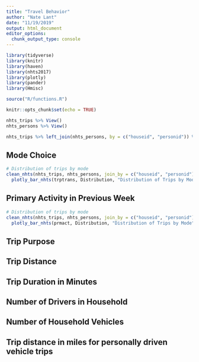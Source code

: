 ```yaml
---
title: "Travel Behavior"
author: "Nate Lant"
date: "11/19/2019"
output: html_document
editor_options: 
  chunk_output_type: console
---
```


```r
library(tidyverse)
library(knitr)
library(haven)
library(nhts2017)
library(plotly)
library(pander)
library(Hmisc)

source("R/functions.R")

knitr::opts_chunk$set(echo = TRUE)
```

```r
nhts_trips %>% View()
nhts_persons %>% View()

nhts_trips %>% left_join(nhts_persons, by = c("houseid", "personid")) %>% View()

```


## Mode Choice

```r
# Distribution of trips by mode
clean_nhts(nhts_trips, nhts_persons, join_by = c("houseid", "personid"), trptrans) %>%
  plotly_bar_nhts(trptrans, Distribution, "Distribution of Trips by Mode")


```


## Primary Activity in Previous Week
<!--- PRMACT --->
```r
# Distribution of trips by mode
clean_nhts(nhts_trips, nhts_persons, join_by = c("houseid", "personid"), prmact) %>%
  plotly_bar_nhts(prmact, Distribution, "Distribution of Trips by Mode")


```

## Trip Purpose
<!--- trip purpose summary: Whytrip1s --->

<!--- trip origin purpose: whyfrom --->
<!--- trip destination purpose: whyto --->

## Trip Distance
<!--- TRPMILES --->

## Trip Duration in Minutes
<!--- TRVLCMIN responses 0-1200 --->

## Number of Drivers in Household
<!--- drvrcnt -->

## Number of Household Vehicles
<!--- HHVehcnt (might need to blend hh and pers data) --->

## Trip distance in miles for personally driven vehicle trips
<!--- VMT_MILE responses 0-5441 --->







